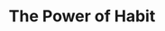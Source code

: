 ---
title: "The Power of Habit"
bookCover: "/assets/book-covers/the-power-of-habit.jpg"
bookAuthor: "Charles Duhigg"
rating: 5
done: false
tags: []
summary: false
detailedNotes: false
amazonLink: ""
amazonAffiliateLink: ""
---